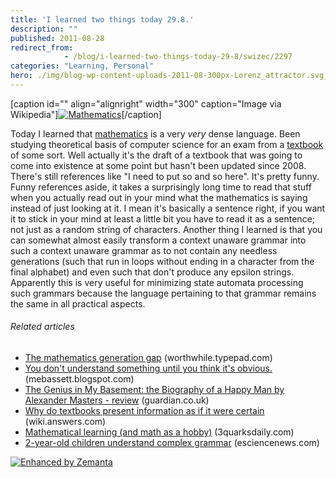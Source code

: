 ```yaml
---
title: 'I learned two things today 29.8.'
description: ""
published: 2011-08-28
redirect_from: 
            - /blog/i-learned-two-things-today-29-8/swizec/2297
categories: "Learning, Personal"
hero: ./img/blog-wp-content-uploads-2011-08-300px-Lorenz_attractor.svg_.png
---
```

\[caption id=&quot;&quot; align=&quot;alignright&quot; width=&quot;300&quot; caption=&quot;Image via Wikipedia&quot;][![Mathematics](./img/blog-wp-content-uploads-2011-08-300px-Lorenz_attractor.svg_.png "Mathematics")](http://commons.wikipedia.org/wiki/File:Lorenz_attractor.svg)\[/caption]

Today I learned that [mathematics](http://en.wikipedia.org/wiki/Mathematics "Mathematics") is a very _very_ dense language. Been studying theoretical basis of computer science for an exam from a [textbook](http://en.wikipedia.org/wiki/Textbook "Textbook") of some sort. Well actually it&#x27;s the draft of a textbook that was going to come into existence at some point but hasn&#x27;t been updated since 2008. There&#x27;s still references like &quot;I need to put so and so here&quot;. It&#x27;s pretty funny. Funny references aside, it takes a surprisingly long time to read that stuff when you actually read out in your mind what the mathematics is saying instead of just looking at it. I mean it&#x27;s basically a sentence right, if you want it to stick in your mind at least a little bit you have to read it as a sentence; not just as a random string of characters. Another thing I learned is that you can somewhat almost easily transform a context unaware grammar into such a context unaware grammar as to not contain any needless generations (such that run in loops without ending in a character from the final alphabet) and even such that don&#x27;t produce any epsilon strings. Apparently this is very useful for minimizing state automata processing such grammars because the language pertaining to that grammar remains the same in all practical aspects.

###### Related articles

- [The mathematics generation gap](http://worthwhile.typepad.com/worthwhile_canadian_initi/2011/05/bridging-the-mathematics-generation-gap.html) (worthwhile.typepad.com)
- [You don&#x27;t understand something until you think it&#x27;s obvious.](http://mebassett.blogspot.com/2011/06/you-dont-understand-something-until-you.html) (mebassett.blogspot.com)
- [The Genius in My Basement: the Biography of a Happy Man by Alexander Masters - review](http://r.zemanta.com/?u=http%3A//www.guardian.co.uk/books/2011/aug/28/genius-basement-alexander-masters-review&amp;a=53261337&amp;rid=4e3b1538-4619-4c97-8258-e9106def5e33&amp;e=883116130eaead154a82a3dffbf7505b) (guardian.co.uk)
- [Why do textbooks present information as if it were certain](http://wiki.answers.com/Q/Why_do_textbooks_present_information_as_if_it_were_certain) (wiki.answers.com)
- [Mathematical learning (and math as a hobby)](http://www.3quarksdaily.com/3quarksdaily/2011/08/mathematical-learning-and-math-as-a-hobby.html) (3quarksdaily.com)
- [2-year-old children understand complex grammar](http://esciencenews.com/articles/2011/08/23/2.year.old.children.understand.complex.grammar) (esciencenews.com)

[![Enhanced by Zemanta](http://img.zemanta.com/zemified_e.png?x-id=4e3b1538-4619-4c97-8258-e9106def5e33)](http://www.zemanta.com/ "Enhanced by Zemanta")